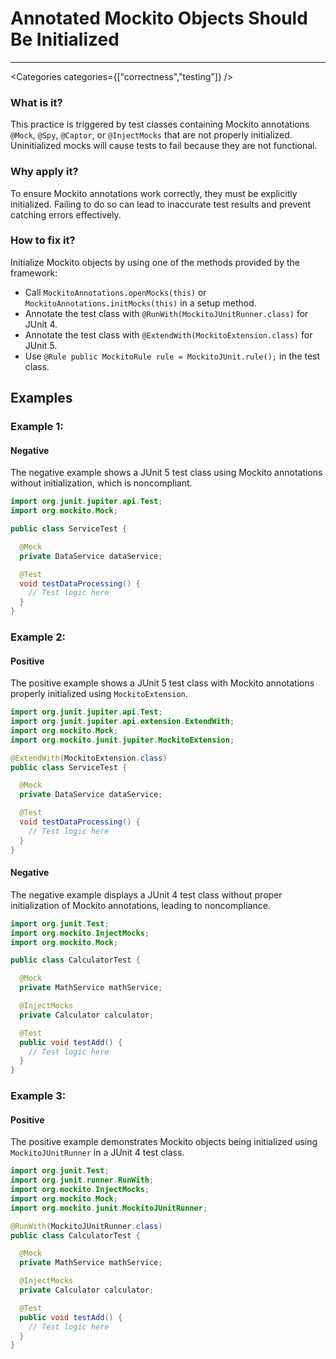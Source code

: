 

# Annotated Mockito Objects Should Be Initialized

<Severity severity={SeverityLevels.HIGH} />

---

<Categories categories={["correctness","testing"]} />

### What is it?
This practice is triggered by test classes containing Mockito annotations `@Mock`, `@Spy`, `@Captor`, or `@InjectMocks` that are not properly initialized. Uninitialized mocks will cause tests to fail because they are not functional.

### Why apply it?
To ensure Mockito annotations work correctly, they must be explicitly initialized. Failing to do so can lead to inaccurate test results and prevent catching errors effectively.

### How to fix it?
Initialize Mockito objects by using one of the methods provided by the framework:
  
- Call `MockitoAnnotations.openMocks(this)` or `MockitoAnnotations.initMocks(this)` in a setup method.
- Annotate the test class with `@RunWith(MockitoJUnitRunner.class)` for JUnit 4.
- Annotate the test class with `@ExtendWith(MockitoExtension.class)` for JUnit 5.
- Use `@Rule public MockitoRule rule = MockitoJUnit.rule();` in the test class.

## Examples

### Example 1:

<!-- #example -->

#### Negative

<!-- #example_negative_description -->
The negative example shows a JUnit 5 test class using Mockito annotations without initialization, which is noncompliant.

<!-- #example_negative_code -->
```java
import org.junit.jupiter.api.Test;
import org.mockito.Mock;

public class ServiceTest {

  @Mock
  private DataService dataService;

  @Test
  void testDataProcessing() {
    // Test logic here
  }
}
```

### Example 2:

<!-- #example -->

#### Positive

<!-- #example_positive_description -->
The positive example shows a JUnit 5 test class with Mockito annotations properly initialized using `MockitoExtension`.

<!-- #example_positive_code -->
```java
import org.junit.jupiter.api.Test;
import org.junit.jupiter.api.extension.ExtendWith;
import org.mockito.Mock;
import org.mockito.junit.jupiter.MockitoExtension;

@ExtendWith(MockitoExtension.class)
public class ServiceTest {

  @Mock
  private DataService dataService;

  @Test
  void testDataProcessing() {
    // Test logic here
  }
}
```

#### Negative

<!-- #example_negative_description -->
The negative example displays a JUnit 4 test class without proper initialization of Mockito annotations, leading to noncompliance.

<!-- #example_negative_code -->
```java
import org.junit.Test;
import org.mockito.InjectMocks;
import org.mockito.Mock;

public class CalculatorTest {

  @Mock
  private MathService mathService;

  @InjectMocks
  private Calculator calculator;

  @Test
  public void testAdd() {
    // Test logic here
  }
}
```

### Example 3:

<!-- #example -->

#### Positive

<!-- #example_positive_description -->
The positive example demonstrates Mockito objects being initialized using `MockitoJUnitRunner` in a JUnit 4 test class.

<!-- #example_positive_code -->
```java
import org.junit.Test;
import org.junit.runner.RunWith;
import org.mockito.InjectMocks;
import org.mockito.Mock;
import org.mockito.junit.MockitoJUnitRunner;

@RunWith(MockitoJUnitRunner.class)
public class CalculatorTest {

  @Mock
  private MathService mathService;

  @InjectMocks
  private Calculator calculator;

  @Test
  public void testAdd() {
    // Test logic here
  }
}
```